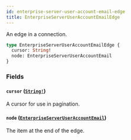 ```yaml
---
id: enterprise-server-user-account-email-edge
title: EnterpriseServerUserAccountEmailEdge
---
```


An edge in a connection.

```graphql
type EnterpriseServerUserAccountEmailEdge {
  cursor: String!
  node: EnterpriseServerUserAccountEmail
}
```

### Fields

#### `cursor` ([`String!`](/docs/api/scalars/string))

A cursor for use in pagination.

#### `node` ([`EnterpriseServerUserAccountEmail`](/docs/api/objects/enterprise-server-user-account-email))

The item at the end of the edge.
